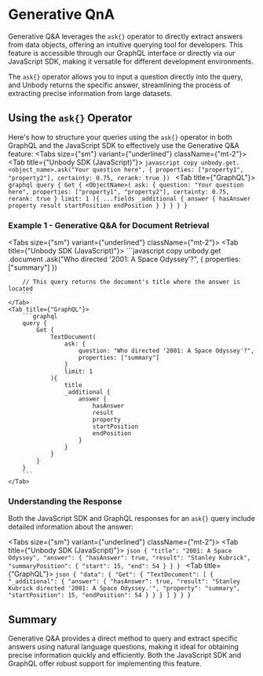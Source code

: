 
# Generative QnA

Generative Q&A leverages the `ask{}` operator to directly extract answers from data objects, offering an intuitive querying tool for developers. This feature is accessible through our GraphQL interface or directly via our JavaScript SDK, making it versatile for different development environments.

The `ask{}` operator allows you to input a question directly into the query, and Unbody returns the specific answer, streamlining the process of extracting precise information from large datasets.

## Using the `ask{}` Operator

Here's how to structure your queries using the `ask{}` operator in both GraphQL and the JavaScript SDK to effectively use the Generative Q&A feature:
<Tabs size={"sm"} variant={"underlined"} className={"mt-2"}>
    <Tab title={"Unbody SDK (JavaScript)"}>
        ```javascript copy
        unbody.get.<object_name>.ask("Your question here", {
            properties: ["property1", "property2"],
            certainty: 0.75,
            rerank: true
        })
        ```
    </Tab>
    <Tab title={"GraphQL"}>
        ```graphql
        query {
            Get {
                <ObjectName>(
                    ask: {
                        question: "Your question here",
                        properties: ["property1", "property2"],
                        certainty: 0.75,
                        rerank: true
                    }
                    limit: 1
                ){
                    ...fields
                    _additional {
                        answer {
                            hasAnswer
                            property
                            result
                            startPosition
                            endPosition
                        }
                    }
                }
            }
        }
        ```
    </Tab>
</Tabs>

### Example 1 - Generative Q&A for Document Retrieval
<Tabs size={"sm"} variant={"underlined"} className={"mt-2"}>
    <Tab title={"Unbody SDK (JavaScript)"}>
        ```javascript copy
        unbody.get
        .document
        .ask("Who directed '2001: A Space Odyssey'?", {
            properties: ["summary"]
        })

        // This query returns the document's title where the answer is located
        ```
    </Tab>
    <Tab title={"GraphQL"}>
        ```graphql
        query {
            Get {
                TextDocument(
                    ask: {
                        question: "Who directed '2001: A Space Odyssey'?",
                        properties: ["summary"]
                    }
                    limit: 1
                ){
                    title
                    _additional {
                        answer {
                            hasAnswer
                            result
                            property
                            startPosition
                            endPosition
                        }
                    }
                }
            }
        }
        ```
    </Tab>
</Tabs>

### Understanding the Response

Both the JavaScript SDK and GraphQL responses for an `ask{}` query include detailed information about the answer:

<Tabs size={"sm"} variant={"underlined"} className={"mt-2"}>
    <Tab title={"Unbody SDK (JavaScript)"}>
        ```json
        {
            "title": "2001: A Space Odyssey",
            "answer": {
                "hasAnswer": true,
                "result": "Stanley Kubrick",
                "summaryPosition": {
                    "start": 15,
                    "end": 54
                }
            }
        }
        ```
    </Tab>
    <Tab title={"GraphQL"}>
        ```json
        {
            "data": {
                "Get": {
                    "TextDocument": [
                        {
                            "_additional": {
                                "answer": {
                                    "hasAnswer": true,
                                    "result": "Stanley Kubrick directed '2001: A Space Odyssey.'",
                                    "property": "summary",
                                    "startPosition": 15,
                                    "endPosition": 54
                                }
                            }
                        }
                    ]
                }
            }
        }
        ```
    </Tab>
</Tabs>

## Summary
Generative Q&A provides a direct method to query and extract specific answers using natural language questions, making it ideal for obtaining precise information quickly and efficiently. Both the JavaScript SDK and GraphQL offer robust support for implementing this feature.
